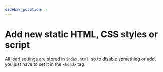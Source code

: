 ```yaml
---
sidebar_position: 2
---
```

# Add new static HTML, CSS styles or script

All load settings are stored in `index.html`, so to disable something or add, you just have to set it in the `<head>` tag.
